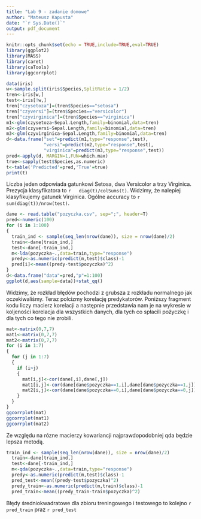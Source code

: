 ```yaml
---
title: "Lab 9 - zadanie domowe"
author: "Mateusz Kapusta"
date: "`r Sys.Date()`"
output: pdf_document
---
```


```r
knitr::opts_chunk$set(echo = TRUE,include=TRUE,eval=TRUE)
library(ggplot2)
library(MASS)
library(caret)
library(caTools)
library(ggcorrplot)
```
\section{Zadanie nr 2}
```r
data(iris)
w<-sample.split(iris$Species,SplitRatio = 1/2)
tren<-iris[w,]
test<-iris[!w,]
tren["czysetoza"]=(tren$Species=="setosa")
tren["czyversi"]=(tren$Species=="versicolor")
tren["czyvirginica"]=(tren$Species=="virginica")
m1<-glm(czysetoza~Sepal.Length,family=binomial,data=tren)
m2<-glm(czyversi~Sepal.Length,family=binomial,data=tren)
m3<-glm(czyvirginica~Sepal.Length,family=binomial,data=tren)
d<-data.frame("set"=predict(m1,type="response",test),
              "versi"=predict(m2,type="response",test),
              "virginica"=predict(m3,type="response",test))
pred<-apply(d, MARGIN=1,FUN=which.max)
true<-sapply(test$Species,as.numeric)
t<-table('Predicted'=pred,'True'=true)
print(t)
```
Liczba jeden odpowiada gatunkowi Setosa, dwa Versicolor a trzy Virginica. Prezycja klasyfikatora to `r   diag(t)/colSums(t)`. Widzimy, że nalepiej klasyfikujemy gatunek Virginica. Ogólne accuracy to `r sum(diag(t))/nrow(test)`.
\section{Zadanie nr 3}
```r
dane <- read.table("pozyczka.csv", sep=";", header=T)
pred<-numeric(100)
for (i in 1:100)
{
  train_ind <- sample(seq_len(nrow(dane)), size = nrow(dane)/2)
  train<-dane[train_ind,]
  test<-dane[-train_ind,]
  m<-lda(pozyczka~.,data=train,type="response")
  predy<-as.numeric(predict(m,test)$class)-1
  pred[i]<-mean((predy-test$pozyczka)^2)
}
d<-data.frame("data"=pred,"p"=1:100)
ggplot(d,aes(sample=data))+stat_qq()
```
Widzimy, że rozkład błędów pochodzi z grubsza z rozkładu normalnego jak oczekiwaliśmy. Teraz polcizmy korelację predykatorów. Poniższy fragment kodu liczy macierz korelacji a następnie przedstawia nam je na wykresie w koljeności korelacja dla wszystkich danych, dla tych co spłacili pożyczkę i dla tych co tego nie zrobili.
```r
mat<-matrix(0,7,7)
mat1<-matrix(0,7,7)
mat2<-matrix(0,7,7)
for (i in 1:7)
{
  for (j in 1:7)
  {
    if (i>j)
    {
      mat[i,j]<-cor(dane[,i],dane[,j])
      mat1[i,j]<-cor(dane[dane$pozyczka==1,i],dane[dane$pozyczka==1,j])
      mat2[i,j]<-cor(dane[dane$pozyczka==0,i],dane[dane$pozyczka==0,j])
    }
  }
}
ggcorrplot(mat)
ggcorrplot(mat1)
ggcorrplot(mat2)
```
Ze względu na rózne macierzy kowariancji najprawdopodobniej qda będzie lepsza metodą.
```r
train_ind <- sample(seq_len(nrow(dane)), size = nrow(dane)/2)
  train<-dane[train_ind,]
  test<-dane[-train_ind,]
  m<-qda(pozyczka~.,data=train,type="response")
  predy<-as.numeric(predict(m,test)$class)-1
  pred_test<-mean((predy-test$pozyczka)^2)
  predy_train<-as.numeric(predict(m,train)$class)-1
  pred_train<-mean((predy_train-train$pozyczka)^2)
```
Błędy średniokwadratowe dla zbioru treningowego i testowego to kolejno `r pred_train` praz `r pred_test`